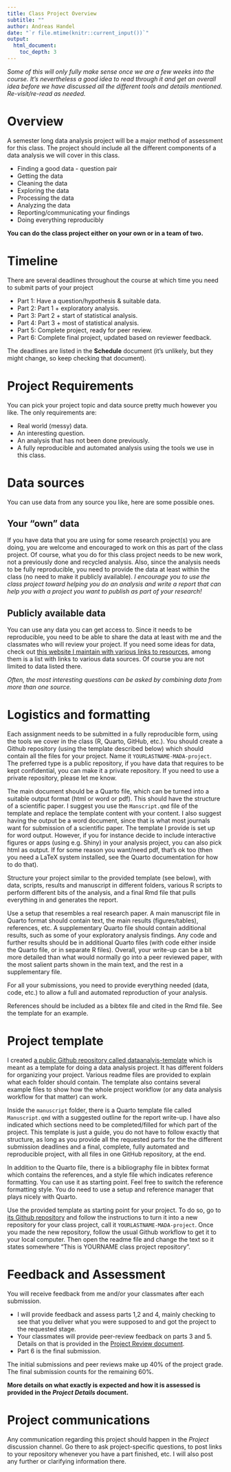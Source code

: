 ```yaml
---
title: Class Project Overview 
subtitle: ""
author: Andreas Handel
date: "`r file.mtime(knitr::current_input())`"
output: 
  html_document:
    toc_depth: 3
---
```


_Some of this will only fully make sense once we are a few weeks into the course. It's nevertheless a good idea to read through it and get an overall idea before we have discussed all the different tools and details mentioned. Re-visit/re-read as needed._

# Overview
A semester long data analysis project will be a major method of assessment for this class. The project should include all the different components of a data analysis we will cover in this class.

* Finding a good data - question pair
* Getting the data
* Cleaning the data
* Exploring the data
* Processing the data
* Analyzing the data
* Reporting/communicating your findings
* Doing everything reproducibly

**You can do the class project either on your own or in a team of two.** 

# Timeline
There are several deadlines throughout the course at which time you need to submit parts of your project

* Part 1: Have a question/hypothesis & suitable data. 
* Part 2: Part 1 + exploratory analysis. 
* Part 3: Part 2 + start of statistical analysis.
* Part 4: Part 3 + most of statistical analysis.
* Part 5: Complete project, ready for peer review.
* Part 6: Complete final project, updated based on reviewer feedback.

The deadlines are listed in the __Schedule__ document (it's unlikely, but they might change, so keep checking that document).


# Project Requirements
You can pick your project topic and data source pretty much however you like. The only requirements are:

* Real world (messy) data.
* An interesting question.
* An analysis that has not been done previously.
* A fully reproducible and automated analysis using the tools we use in this class.

# Data sources
You can use data from any source you like, here are some possible ones.

## Your "own" data
If you have data that you are using for some research project(s) you are doing, you are welcome and encouraged to work on this as part of the class project. Of course, what you do for this class project needs to be new work, not a previously done and recycled analysis. Also, since the analysis needs to be fully reproducible, you need to provide the data at least within the class (no need to make it publicly available). _I encourage you to use the class project toward helping you do an analysis and write a report that can help you with a project you want to publish as part of your research!_ 

## Publicly available data
You can use any data you can get access to. Since it needs to be reproducible, you need to be able to share the data at least with me and the classmates who will review your project. If you need some ideas for data, check out [this website I maintain with various links to resources](https://andreashandel.github.io/research-and-teaching-resources/), among them is a list with links to various data sources. Of course you are not limited to data listed there.

_Often, the most interesting questions can be asked by combining data from more than one source._


# Logistics and formatting

Each assignment needs to be submitted in a fully reproducible form, using the tools we cover in the class (R, Quarto, GitHub, etc.). You should create a Github repository (using the template described below) which should contain all the files for your project. Name it `YOURLASTNAME-MADA-project`. The preferred type is a public repository, if you have data that requires to be kept confidential, you can make it a private repository. If you need to use a private repository, please let me know.

The main document should be a Quarto file, which can be turned into a suitable output format (html or word or pdf). This should have the structure of a scientific paper. I suggest you use the `Manscript.qmd` file of the template and replace the template content with your content. I also suggest having the output be a word document, since that is what most journals want for submission of a scientific paper. The template I provide is set up for word output. However, if you for instance decide to include interactive figures or apps (using e.g. Shiny) in your analysis project, you can also pick html as output. If for some reason you want/need pdf, that's ok too (then you need a LaTeX system installed, see the Quarto documentation for how to do that).

Structure your project similar to the provided template (see below), with data, scripts, results and manuscript in different folders, various R scripts to perform different bits of the analysis, and a final Rmd file that pulls everything in and generates the report. 

Use a setup that resembles a real research paper. A main manuscript file in Quarto format should contain text, the main results (figures/tables), references, etc. A supplementary Quarto file should contain additional results, such as some of your exploratory analysis findings. Any code and further results should be in additional Quarto files (with code either inside the Quarto file, or in separate R files). Overall, your write-up can be a bit more detailed than what would normally go into a peer reviewed paper, with the most salient parts shown in the main text, and the rest in a supplementary file.

For all your submissions, you need to provide everything needed (data, code, etc.) to allow a full and automated reproduction of your analysis.

References should be included as a bibtex file and cited in the Rmd file. See the template for an example.


# Project template

I created [a public Github repository called dataanalyis-template](https://github.com/andreashandel/dataanalysis-template) which is meant as a template for doing a data analysis project. It has different folders for organizing your project. Various readme files are provided to explain what each folder should contain. The template also contains several example files to show how the whole project workflow (or any data analysis workflow for that matter) can work. 

Inside the `manuscript` folder, there is a Quarto template file called `Manuscript.qmd` with a suggested outline for the report write-up. I have also indicated which sections need to be completed/filled for which part of the project. This template is just a guide, you do not have to follow exactly that structure, as long as you provide all the requested parts for the the different submission deadlines and a final, complete, fully automated and reproducible project, with all files in one GitHub repository, at the end.

In addition to the Quarto file, there is a bibliography file in bibtex format which contains the references, and a style file which indicates reference formatting. You can use it as starting point. Feel free to switch the reference formatting style. You do need to use a setup and reference manager that plays nicely with Quarto.

Use the provided template as starting point for your project. To do so, go to [its Github repository](https://github.com/andreashandel/dataanalysis-template) and follow the instructions to turn it into a new repository for your class project, call it `YOURLASTNAME-MADA-project`. Once you made the new repository, follow the usual Github workflow to get it to your local computer. Then open the readme file and change the text so it states somewhere "This is YOURNAME class project repository".


# Feedback and Assessment
You will receive feedback from me and/or your classmates after each submission. 

* I will provide feedback and assess parts 1,2 and  4, mainly checking to see that you deliver what you were supposed to and got the project to the requested stage. 
* Your classmates will provide peer-review feedback on parts 3 and 5. Details on that is provided in the [Project Review document](./Project_Review.html). 
* Part 6 is the final submission. 


The initial submissions and peer reviews make up 40% of the project grade. The final submission counts for the remaining 60%. 

**More details on what exactly is expected and how it is assessed is provided in the _Project Details_ document.**

# Project communications 
Any communication regarding this project should happen in the _Project_ discussion channel. Go there to ask project-specific questions, to post links to your repository whenever you have a part finished, etc. I will also post any further or clarifying information there.
